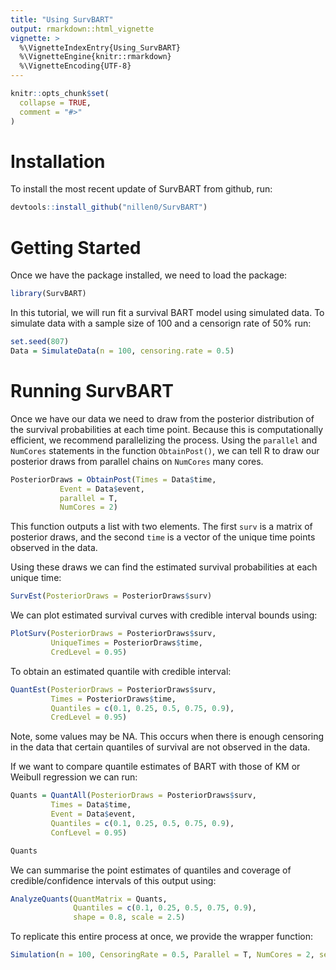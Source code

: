 ```yaml
---
title: "Using SurvBART"
output: rmarkdown::html_vignette
vignette: >
  %\VignetteIndexEntry{Using_SurvBART}
  %\VignetteEngine{knitr::rmarkdown}
  %\VignetteEncoding{UTF-8}
---
```


```r
knitr::opts_chunk$set(
  collapse = TRUE,
  comment = "#>"
)
```

# Installation

To install the most recent update of SurvBART from github, run:

```r
devtools::install_github("nillen0/SurvBART")
```

# Getting Started

Once we have the package installed, we need to load the package:

```r
library(SurvBART)
```

In this tutorial, we will run fit a survival BART model using simulated data. To simulate data with a sample size of 100 and a censorign rate of $50\%$ run:

```r
set.seed(807)
Data = SimulateData(n = 100, censoring.rate = 0.5)
```

# Running SurvBART

Once we have our data we need to draw from the posterior distribution of the survival probabilities at each time point. Because this is computationally efficient, we recommend parallelizing the process. Using the `parallel` and `NumCores` statements in the function `ObtainPost()`, we can tell R to draw our posterior draws from parallel chains on `NumCores` many cores.

```r
PosteriorDraws = ObtainPost(Times = Data$time,
           Event = Data$event,
           parallel = T,
           NumCores = 2)
```

This function outputs a list with two elements. The first `surv` is a matrix of posterior draws, and the second `time` is a vector of the unique time points observed in the data.

Using these draws we can find the estimated survival probabilities at each unique time:

```r
SurvEst(PosteriorDraws = PosteriorDraws$surv)
```

We can plot estimated survival curves with credible interval bounds using:

```r
PlotSurv(PosteriorDraws = PosteriorDraws$surv,
         UniqueTimes = PosteriorDraws$time,
         CredLevel = 0.95)
```

To obtain an estimated quantile with credible interval:

```r
QuantEst(PosteriorDraws = PosteriorDraws$surv,
         Times = PosteriorDraws$time,
         Quantiles = c(0.1, 0.25, 0.5, 0.75, 0.9),
         CredLevel = 0.95)
```

Note, some values may be NA. This occurs when there is enough censoring in the data that certain quantiles of survival are not observed in the data. 


If we want to compare quantile estimates of BART with those of KM or Weibull regression we can run:

```r
Quants = QuantAll(PosteriorDraws = PosteriorDraws$surv,
         Times = Data$time,
         Event = Data$event,
         Quantiles = c(0.1, 0.25, 0.5, 0.75, 0.9),
         ConfLevel = 0.95)

Quants
```

We can summarise the point estimates of quantiles and coverage of credible/confidence intervals of this output using:

```r
AnalyzeQuants(QuantMatrix = Quants,
              Quantiles = c(0.1, 0.25, 0.5, 0.75, 0.9),
              shape = 0.8, scale = 2.5)
```

To replicate this entire process at once, we provide the wrapper function:

```r
Simulation(n = 100, CensoringRate = 0.5, Parallel = T, NumCores = 2, seed = 807)
```